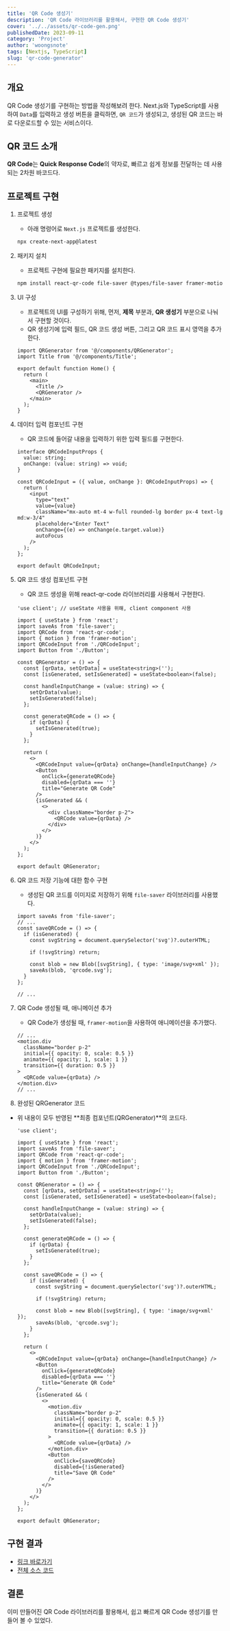 ```yaml
---
title: 'QR Code 생성기'
description: 'QR Code 라이브러리를 활용해서, 구현한 QR Code 생성기'
cover: '../../assets/qr-code-gen.png'
publishedDate: 2023-09-11
category: 'Project'
author: 'woongsnote'
tags: [Nextjs, TypeScript]
slug: 'qr-code-generator'
---
```


## 개요

QR Code 생성기를 구현하는 방법을 작성해보려 한다. Next.js와 TypeScript를 사용하여 `Data`를 입력하고 생성 버튼을 클릭하면, `QR 코드`가 생성되고, 생성된 QR 코드는 바로 다운로드할 수 있는 서비스이다.

## QR 코드 소개

**QR Code**는 **Quick Response Code**의 약자로, 빠르고 쉽게 정보를 전달하는 데 사용되는 2차원 바코드다.

## 프로젝트 구현

1. 프로젝트 생성

   - 아래 명령어로 `Next.js` 프로젝트를 생성한다.

   ```bash
   npx create-next-app@latest
   ```

2. 패키지 설치

   - 프로젝트 구현에 필요한 패키지를 설치한다.

   ```bash
   npm install react-qr-code file-saver @types/file-saver framer-motion
   ```

3. UI 구성

   - 프로젝트의 UI를 구성하기 위해, 먼저, **제목** 부분과, **QR 생성기** 부분으로 나눠서 구현할 것이다.
   - QR 생성기에 입력 필드, QR 코드 생성 버튼, 그리고 QR 코드 표시 영역을 추가한다.

   ```tsx title="app/page.tsx"
   import QRGenerator from '@/components/QRGenerator';
   import Title from '@/components/Title';

   export default function Home() {
     return (
       <main>
         <Title />
         <QRGenerator />
       </main>
     );
   }
   ```

4. 데이터 입력 컴포넌트 구현

   - QR 코드에 들어갈 내용을 입력하기 위한 입력 필드를 구현한다.

   ```tsx title="QRCodeInput.tsx"
   interface QRCodeInputProps {
     value: string;
     onChange: (value: string) => void;
   }

   const QRCodeInput = ({ value, onChange }: QRCodeInputProps) => {
     return (
       <input
         type="text"
         value={value}
         className="mx-auto mt-4 w-full rounded-lg border px-4 text-lg md:w-3/4"
         placeholder="Enter Text"
         onChange={(e) => onChange(e.target.value)}
         autoFocus
       />
     );
   };

   export default QRCodeInput;
   ```

5. QR 코드 생성 컴포넌트 구현

   - QR 코드 생성을 위해 react-qr-code 라이브러리를 사용해서 구현한다.

   ```tsx title="QRGenerator.tsx"
   'use client'; // useState 사용을 위해, client component 사용

   import { useState } from 'react';
   import saveAs from 'file-saver';
   import QRCode from 'react-qr-code';
   import { motion } from 'framer-motion';
   import QRCodeInput from './QRCodeInput';
   import Button from './Button';

   const QRGenerator = () => {
     const [qrData, setQrData] = useState<string>('');
     const [isGenerated, setIsGenerated] = useState<boolean>(false);

     const handleInputChange = (value: string) => {
       setQrData(value);
       setIsGenerated(false);
     };

     const generateQRCode = () => {
       if (qrData) {
         setIsGenerated(true);
       }
     };

     return (
       <>
         <QRCodeInput value={qrData} onChange={handleInputChange} />
         <Button
           onClick={generateQRCode}
           disabled={qrData === ''}
           title="Generate QR Code"
         />
         {isGenerated && (
           <>
             <div className="border p-2">
               <QRCode value={qrData} />
             </div>
           </>
         )}
       </>
     );
   };

   export default QRGenerator;
   ```

6. QR 코드 저장 기능에 대한 함수 구현

   - 생성된 QR 코드를 이미지로 저장하기 위해 `file-saver` 라이브러리를 사용했다.

   ```tsx
   import saveAs from 'file-saver';
   // ...
   const saveQRCode = () => {
     if (isGenerated) {
       const svgString = document.querySelector('svg')?.outerHTML;

       if (!svgString) return;

       const blob = new Blob([svgString], { type: 'image/svg+xml' });
       saveAs(blob, 'qrcode.svg');
     }
   };

   // ...
   ```

7. QR Code 생성될 때, 애니메이션 추가

   - QR Code가 생성될 때, `framer-motion`을 사용하여 애니메이션을 추가했다.

   ```tsx
   // ...
   <motion.div
     className="border p-2"
     initial={{ opacity: 0, scale: 0.5 }}
     animate={{ opacity: 1, scale: 1 }}
     transition={{ duration: 0.5 }}
   >
     <QRCode value={qrData} />
   </motion.div>
   // ...
   ```

8. 완성된 QRGenerator 코드

- 위 내용이 모두 반영된 **최종 컴포넌트(QRGenerator)**의 코드다.

  ```tsx title="QRGenerator.tsx"
  'use client';

  import { useState } from 'react';
  import saveAs from 'file-saver';
  import QRCode from 'react-qr-code';
  import { motion } from 'framer-motion';
  import QRCodeInput from './QRCodeInput';
  import Button from './Button';

  const QRGenerator = () => {
    const [qrData, setQrData] = useState<string>('');
    const [isGenerated, setIsGenerated] = useState<boolean>(false);

    const handleInputChange = (value: string) => {
      setQrData(value);
      setIsGenerated(false);
    };

    const generateQRCode = () => {
      if (qrData) {
        setIsGenerated(true);
      }
    };

    const saveQRCode = () => {
      if (isGenerated) {
        const svgString = document.querySelector('svg')?.outerHTML;

        if (!svgString) return;

        const blob = new Blob([svgString], { type: 'image/svg+xml' });
        saveAs(blob, 'qrcode.svg');
      }
    };

    return (
      <>
        <QRCodeInput value={qrData} onChange={handleInputChange} />
        <Button
          onClick={generateQRCode}
          disabled={qrData === ''}
          title="Generate QR Code"
        />
        {isGenerated && (
          <>
            <motion.div
              className="border p-2"
              initial={{ opacity: 0, scale: 0.5 }}
              animate={{ opacity: 1, scale: 1 }}
              transition={{ duration: 0.5 }}
            >
              <QRCode value={qrData} />
            </motion.div>
            <Button
              onClick={saveQRCode}
              disabled={!isGenerated}
              title="Save QR Code"
            />
          </>
        )}
      </>
    );
  };

  export default QRGenerator;
  ```

## 구현 결과

- [링크 바로가기](https://qr-quasar.vercel.app/)
- [전체 소스 코드](https://github.com/woongsnote/qr-quasar)

## 결론

이미 만들어진 QR Code 라이브러리를 활용해서, 쉽고 빠르게 QR Code 생성기를 만들어 볼 수 있었다.
